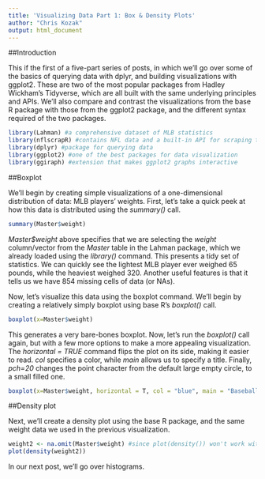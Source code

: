 ```yaml
---
title: 'Visualizing Data Part 1: Box & Density Plots'
author: "Chris Kozak"
output: html_document
---
```


##Introduction

This if the first of a five-part series of posts, in which we'll go over some of the basics of querying data with dplyr, and building visualizations with ggplot2. These are two of the most popular packages from Hadley Wickham's Tidyverse, which are all built with the same underlying principles and APIs. We'll also compare and contrast the visualizations from the base R package with those from the ggplot2 package, and the different syntax required of the two packages.

```r
library(Lahman) #a comprehensive dataset of MLB statistics
library(nflscrapR) #contains NFL data and a built-in API for scraping the most recent data
library(dplyr) #package for querying data
library(ggplot2) #one of the best packages for data visualization
library(ggiraph) #extension that makes ggplot2 graphs interactive
```

##Boxplot

We'll begin by creating simple visualizations of a one-dimensional distribution of data: MLB players' weights. First, let's take a quick peek at how this data is distributed using the *summary()* call.

```r
summary(Master$weight)
```

*Master$weight* above specifies that we are selecting the *weight* column/vector from the *Master* table in the Lahman package, which we already loaded using the *library()* command. This presents a tidy set of statistics. We can quickly see the lightest MLB player ever weighed 65 pounds, while the heaviest weighed 320. Another useful features is that it tells us we have 854 missing cells of data (or NAs).

Now, let's visualize this data using the boxplot command. We'll begin by creating a relatively simply boxplot using base R's *boxplot()* call. 

```r
boxplot(x=Master$weight)
```

This generates a very bare-bones boxplot. Now, let's run the *boxplot()* call again, but with a few more options to make a more appealing visualization. The *horizontal = TRUE* command flips the plot on its side, making it easier to read. *col* specifies a color, while *main* allows us to specify a title. Finally, *pch=20* changes the point character from the default large empty circle, to a small filled one.

```r
boxplot(x=Master$weight, horizontal = T, col = "blue", main = "Baseball players' weights", pch=20)
```


##Density plot

Next, we'll create a density plot using the base R package, and the same weight data we used in the previous visualization.

```r
weight2 <- na.omit(Master$weight) #since plot(density()) won't work with NAs, we'll have to filter them out first
plot(density(weight2))
```

In our next post, we'll go over histograms.